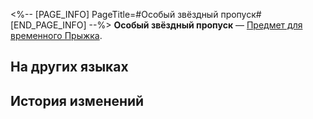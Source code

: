 <%-- [PAGE_INFO]
PageTitle=#Особый звёздный пропуск#
[END_PAGE_INFO] --%>
{{Предмет Инфобокс
|id          = 102
|Изображение = Предмет Особый звёздный пропуск.png
|Тип         = Предмет для временного Прыжка
|Инвентарь   = Ценные предметы
|Редкость    = 5
|Эффект      = 
|Описание    = Прямой билет на Звёздный экспресс с координатами конкретных миров. Подходит для пассажиров, которые просто хотят добраться из пункта А в пункт Б.
}}
{{Описание|''«Скучаете по старым друзьям? Запрыгивайте в поезд и любуйтесь вселенной вместе!»''}}
'''Особый звёздный пропуск''' — [[Предмет для временного Прыжка]].

==На других языках==
{{На других языках
|en   = Star Rail Special Pass
|zhs  = 星轨专票
|zht  = 星軌專票
|ja   = 星軌専用チケット
|ko   = 별의 궤도 전용티켓
|es   = Pase especial de los raíles estelares
|fr   = Pass spécial du Star Rail
|ru   = Особый звёздный пропуск
|th   = Star Rail Special Pass
|vi   = Vé Tinh Cầu Đặc Biệt
|de   = Star-Rail-Sonderpass
|id   = Star Rail Special Pass
|pt   = Passe Especial de Star Rail
}}

==История изменений==
{{История изменений|3.5}}